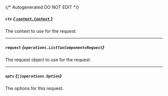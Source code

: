 {/* Autogenerated DO NOT EDIT  */}

##### `ctx` [*{ `context.Context` }*](https://pkg.go.dev/context#Context)
The context to use for the request.

---
##### `request` *{`operations.ListTaxComponentsRequest`}*
The request object to use for the request.
<Collapsible>
    <ListTaxComponentsRequest/>
</Collapsible>

---
##### `opts` *{`[]operations.Option`}*
The options for this request.


